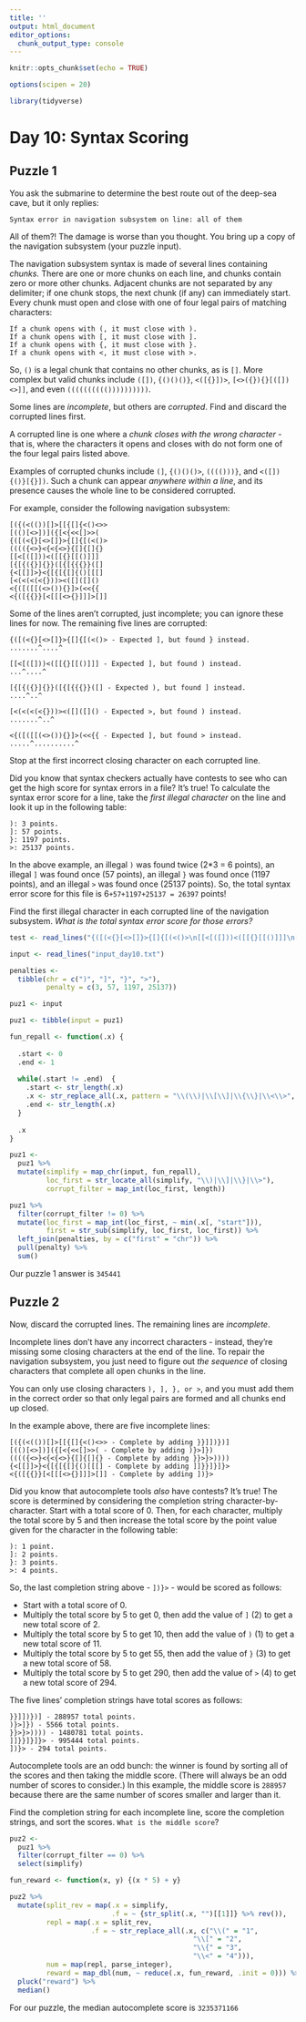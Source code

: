 ```yaml
---
title: ''
output: html_document
editor_options: 
  chunk_output_type: console
---
```


```r
knitr::opts_chunk$set(echo = TRUE)

options(scipen = 20)

library(tidyverse)
```

# Day 10: Syntax Scoring

## Puzzle 1

You ask the submarine to determine the best route out of the deep-sea cave, but it only replies:

`Syntax error in navigation subsystem on line: all of them`

All of them?! The damage is worse than you thought. You bring up a copy of the navigation subsystem (your puzzle input).

The navigation subsystem syntax is made of several lines containing *chunks.* There are one or more chunks on each line, and chunks contain zero or more other chunks. Adjacent chunks are not separated by any delimiter; if one chunk stops, the next chunk (if any) can immediately start. Every chunk must open and close with one of four legal pairs of matching characters:

```
If a chunk opens with (, it must close with ).
If a chunk opens with [, it must close with ].
If a chunk opens with {, it must close with }.
If a chunk opens with <, it must close with >.
```

So, `()` is a legal chunk that contains no other chunks, as is `[]`. More complex but valid chunks include `([])`, `{()()()}`, `<([{}])>`, `[<>({}){}[([])<>]]`, and even `(((((((((())))))))))`.

Some lines are *incomplete*, but others are *corrupted*. Find and discard the corrupted lines first.

A corrupted line is one where a *chunk closes with the wrong character* - that is, where the characters it opens and closes with do not form one of the four legal pairs listed above.

Examples of corrupted chunks include `(]`, `{()()()>`, `(((()))}`, and `<([]){()}[{}])`. Such a chunk can appear *anywhere within a line*, and its presence causes the whole line to be considered corrupted.

For example, consider the following navigation subsystem:

```
[({(<(())[]>[[{[]{<()<>>
[(()[<>])]({[<{<<[]>>(
{([(<{}[<>[]}>{[]{[(<()>
(((({<>}<{<{<>}{[]{[]{}
[[<[([]))<([[{}[[()]]]
[{[{({}]{}}([{[{{{}}([]
{<[[]]>}<{[{[{[]{()[[[]
[<(<(<(<{}))><([]([]()
<{([([[(<>()){}]>(<<{{
<{([{{}}[<[[[<>{}]]]>[]]
```
Some of the lines aren't corrupted, just incomplete; you can ignore these lines for now. The remaining five lines are corrupted:

```
{([(<{}[<>[]}>{[]{[(<()> - Expected ], but found } instead.
.......^....^

[[<[([]))<([[{}[[()]]] - Expected ], but found ) instead.
...^....^

[{[{({}]{}}([{[{{{}}([] - Expected ), but found ] instead.
....^..^

[<(<(<(<{}))><([]([]() - Expected >, but found ) instead.
.......^..^

<{([([[(<>()){}]>(<<{{ - Expected ], but found > instead.
.....^..........^
```

Stop at the first incorrect closing character on each corrupted line.

Did you know that syntax checkers actually have contests to see who can get the high score for syntax errors in a file? It's true! To calculate the syntax error score for a line, take the *first illegal character* on the line and look it up in the following table:

```
): 3 points.
]: 57 points.
}: 1197 points.
>: 25137 points.
```

In the above example, an illegal `)` was found twice (2*3 = 6 points), an illegal `]` was found once (57 points), an illegal `}` was found once (1197 points), and an illegal `>` was found once (25137 points). So, the total syntax error score for this file is 6`+57+1197+25137 = 26397` points!

Find the first illegal character in each corrupted line of the navigation subsystem. *What is the total syntax error score for those errors?*

```r
test <- read_lines("{([(<{}[<>[]}>{[]{[(<()>\n[[<[([]))<([[{}[[()]]]\n[{[{({}]{}}([{[{{{}}([]\n[<(<(<(<{}))><([]([]()\n<{([([[(<>()){}]>(<<{{")

input <- read_lines("input_day10.txt")

penalties <- 
  tibble(chr = c(")", "]", "}", ">"), 
         penalty = c(3, 57, 1197, 25137))
```


```r
puz1 <- input

puz1 <- tibble(input = puz1)

fun_repall <- function(.x) {
  
  .start <- 0
  .end <- 1
  
  while(.start != .end)  {
    .start <- str_length(.x)
    .x <- str_replace_all(.x, pattern = "\\(\\)|\\[\\]|\\{\\}|\\<\\>", "")
    .end <- str_length(.x)
  }
  
  .x
}

puz1 <- 
  puz1 %>% 
  mutate(simplify = map_chr(input, fun_repall), 
         loc_first = str_locate_all(simplify, "\\)|\\]|\\}|\\>"), 
         corrupt_filter = map_int(loc_first, length))

puz1 %>% 
  filter(corrupt_filter != 0) %>% 
  mutate(loc_first = map_int(loc_first, ~ min(.x[, "start"])), 
         first = str_sub(simplify, loc_first, loc_first)) %>% 
  left_join(penalties, by = c("first" = "chr")) %>% 
  pull(penalty) %>% 
  sum()

```

Our puzzle 1 answer is `345441`



## Puzzle 2

Now, discard the corrupted lines. The remaining lines are *incomplete*.

Incomplete lines don't have any incorrect characters - instead, they're missing some closing characters at the end of the line. To repair the navigation subsystem, you just need to figure out *the sequence* of closing characters that complete all open chunks in the line.

You can only use closing characters `), ], }, or >`, and you must add them in the correct order so that only legal pairs are formed and all chunks end up closed.

In the example above, there are five incomplete lines:

```
[({(<(())[]>[[{[]{<()<>> - Complete by adding }}]])})]
[(()[<>])]({[<{<<[]>>( - Complete by adding )}>]})
(((({<>}<{<{<>}{[]{[]{} - Complete by adding }}>}>))))
{<[[]]>}<{[{[{[]{()[[[] - Complete by adding ]]}}]}]}>
<{([{{}}[<[[[<>{}]]]>[]] - Complete by adding ])}>
```

Did you know that autocomplete tools *also* have contests? It's true! The score is determined by considering the completion string character-by-character. Start with a total score of 0. Then, for each character, multiply the total score by 5 and then increase the total score by the point value given for the character in the following table:

```
): 1 point.
]: 2 points.
}: 3 points.
>: 4 points.
```

So, the last completion string above - `])}>` - would be scored as follows:

- Start with a total score of 0.
- Multiply the total score by 5 to get 0, then add the value of `]` (2) to get a new total score of 2.
- Multiply the total score by 5 to get 10, then add the value of `)` (1) to get a new total score of 11.
- Multiply the total score by 5 to get 55, then add the value of `}` (3) to get a new total score of 58.
- Multiply the total score by 5 to get 290, then add the value of `>` (4) to get a new total score of 294.

The five lines' completion strings have total scores as follows:

```
}}]])})] - 288957 total points.
)}>]}) - 5566 total points.
}}>}>)))) - 1480781 total points.
]]}}]}]}> - 995444 total points.
])}> - 294 total points.
```

Autocomplete tools are an odd bunch: the winner is found by sorting all of the scores and then taking the middle score. (There will always be an odd number of scores to consider.) In this example, the middle score is `288957` because there are the same number of scores smaller and larger than it.

Find the completion string for each incomplete line, score the completion strings, and sort the scores. `What is the middle score`?


```r
puz2 <- 
  puz1 %>% 
  filter(corrupt_filter == 0) %>% 
  select(simplify)

fun_reward <- function(x, y) {(x * 5) + y}

puz2 %>% 
  mutate(split_rev = map(.x = simplify, 
                         .f = ~ {str_split(.x, "")[[1]]} %>% rev()), 
         repl = map(.x = split_rev, 
                    .f = ~ str_replace_all(.x, c("\\(" = "1", 
                                             "\\[" = "2", 
                                             "\\{" = "3", 
                                             "\\<" = "4"))), 
         num = map(repl, parse_integer), 
         reward = map_dbl(num, ~ reduce(.x, fun_reward, .init = 0))) %>% 
  pluck("reward") %>% 
  median()
```

For our puzzle, the median autocomplete score is `3235371166`